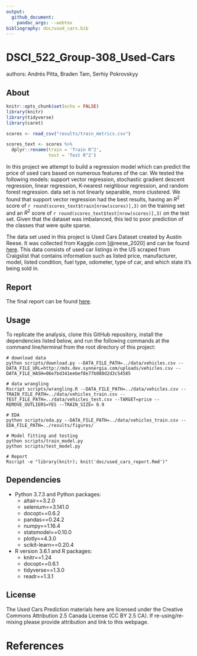 ```yaml
---
output: 
  github_document:
    pandoc_args: --webtex
bibliography: doc/used_cars.bib
---
```


# DSCI_522_Group-308_Used-Cars
authors: Andrés Pitta, Braden Tam, Serhiy Pokrovskyy

## About

```r
knitr::opts_chunk$set(echo = FALSE)
library(knitr)
library(tidyverse)
library(caret)
```

```r
scores <- read_csv("results/train_metrics.csv")

scores_text <- scores %>%
  dplyr::rename(train = 'Train R^2',
                test = 'Test R^2')
```

In this project we attempt to build a regression model which can predict the price of used cars based on numerous features of the car. We tested the following models: support vector regression, stochastic gradient descent regression, linear regression, K-nearest neighbour regression, and random forest regression. data set is not linearly separable, more clustered. We found that support vector regression had the best results, having an $R^2$ score of `r round(scores_text$train[nrow(scores)],3)` on the training set and an $R^2$ score of `r round(scores_text$test[nrow(scores)],3)` on the test set. Given that the dataset was imbalanced, this led to poor prediction of the classes that were quite sparse. 

The data set used in this project is Used Cars Dataset created by Austin Reese. It was collected from Kaggle.com [@reese_2020] and can be found [here](https://www.kaggle.com/austinreese/craigslist-carstrucks-data). This data consists of used car listings in the US scraped from Craigslist that contains information such as listed price, manufacturer, model, listed condition, fuel type, odometer, type of car, and which state it's being sold in. 

## Report
The final report can be found [here](https://github.com/UBC-MDS/DSCI_522_Group-308_Used-Cars/blob/master/doc/used_cars_report.md).

## Usage
To replicate the analysis, clone this GitHub repository, install the dependencies listed below, and run the following commands at the command line/terminal from the root directory of this project:

    # download data
    python scripts/download.py --DATA_FILE_PATH=../data/vehicles.csv --DATA_FILE_URL=http://mds.dev.synnergia.com/uploads/vehicles.csv --DATA_FILE_HASH=06e7bd341eebef8e77b088d2d3c54585
    
    # data wrangling
    Rscript scripts/wrangling.R --DATA_FILE_PATH=../data/vehicles.csv --TRAIN_FILE_PATH=../data/vehicles_train.csv --TEST_FILE_PATH=../data/vehicles_test.csv --TARGET=price --REMOVE_OUTLIERS=YES --TRAIN_SIZE= 0.9
    
    # EDA
    python scripts/eda.py --DATA_FILE_PATH=../data/vehicles_train.csv --EDA_FILE_PATH=../results/figures/
    
    # Model fitting and testing
    python scripts/train_model.py
    python scripts/test_model.py
    
    # Report
    Rscript -e "library(knitr); knit('doc/used_cars_report.Rmd')"
    
## Dependencies
- Python 3.7.3 and Python packages:
    - altair==3.2.0
    - selenium==3.141.0
    - docopt==0.6.2
    - pandas==0.24.2
    - numpy==1.16.4
    - statsmodel==0.10.0
    - plotly==4.3.0
    - scikit-learn==0.20.4
- R version 3.6.1 and R packages:
    - knitr==1.24
    - docopt==0.6.1
    - tidyverse==1.3.0
    - readr==1.3.1

  
## License
The Used Cars Prediction materials here are licensed under the Creative Commons Attribution 2.5 Canada License (CC BY 2.5 CA). If re-using/re-mixing please provide attribution and link to this webpage. 

# References